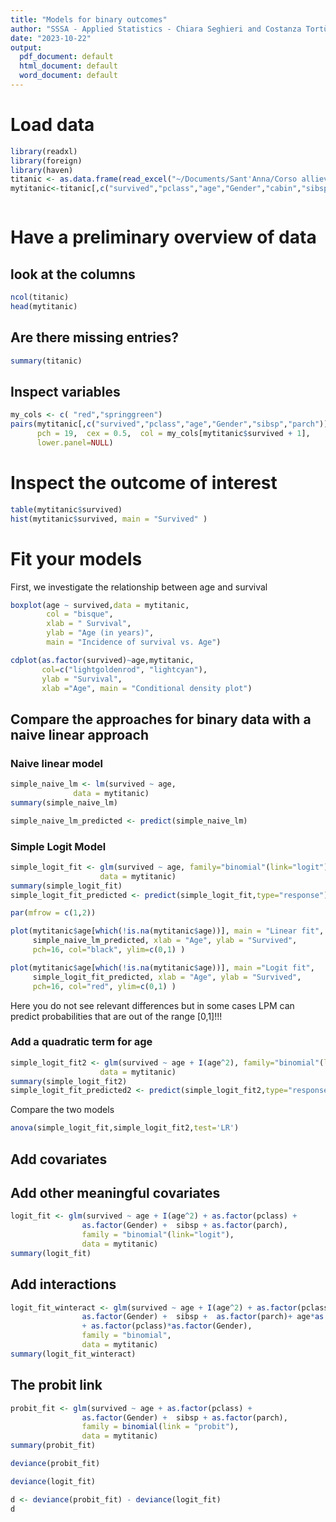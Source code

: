 ```yaml
---
title: "Models for binary outcomes"
author: "SSSA - Applied Statistics - Chiara Seghieri and Costanza Tortù"
date: "2023-10-22"
output:
  pdf_document: default
  html_document: default
  word_document: default
---
```


# Load data 

```r
library(readxl)
library(foreign)
library(haven)
titanic <- as.data.frame(read_excel("~/Documents/Sant'Anna/Corso allievi/Data/TITANIC/TITANIC.xlsx"))
mytitanic<-titanic[,c("survived","pclass","age","Gender","cabin","sibsp","parch")]



```

# Have a preliminary overview of data

## look  at the columns 

```r
ncol(titanic)
head(mytitanic)

```

## Are there missing entries?


```r
summary(titanic)

```


## Inspect variables

```r

my_cols <- c( "red","springgreen")
pairs(mytitanic[,c("survived","pclass","age","Gender","sibsp","parch")], 
      pch = 19,  cex = 0.5,  col = my_cols[mytitanic$survived + 1],
      lower.panel=NULL)

```

# Inspect the outcome of interest 

```r
table(mytitanic$survived)
hist(mytitanic$survived, main = "Survived" )

```
# Fit your models

First, we investigate the relationship between age and survival 

```r
boxplot(age ~ survived,data = mytitanic, 
        col = "bisque",
        xlab = " Survival",
        ylab = "Age (in years)",
        main = "Incidence of survival vs. Age")
```

```r
cdplot(as.factor(survived)~age,mytitanic,
       col=c("lightgoldenrod", "lightcyan"), 
       ylab = "Survival", 
       xlab ="Age", main = "Conditional density plot")
```


## Compare the approaches for binary data with a naive linear approach


### Naive linear model 

```r


simple_naive_lm <- lm(survived ~ age,
              data = mytitanic)
summary(simple_naive_lm)

simple_naive_lm_predicted <- predict(simple_naive_lm)

```

### Simple Logit Model 

```r

simple_logit_fit <- glm(survived ~ age, family="binomial"(link="logit"),
                    data = mytitanic)
summary(simple_logit_fit)
simple_logit_fit_predicted <- predict(simple_logit_fit,type="response")


```


```r

par(mfrow = c(1,2))

plot(mytitanic$age[which(!is.na(mytitanic$age))], main = "Linear fit", 
     simple_naive_lm_predicted, xlab = "Age", ylab = "Survived",
     pch=16, col="black", ylim=c(0,1) )

plot(mytitanic$age[which(!is.na(mytitanic$age))], main ="Logit fit",
     simple_logit_fit_predicted, xlab = "Age", ylab = "Survived",
     pch=16, col="red", ylim=c(0,1) )


```
Here you do not see relevant differences but in some cases LPM can predict probabilities that are out of the range [0,1]!!!

### Add a quadratic term for age

```r
 
simple_logit_fit2 <- glm(survived ~ age + I(age^2), family="binomial"(link="logit"),
                    data = mytitanic)
summary(simple_logit_fit2)
simple_logit_fit_predicted2 <- predict(simple_logit_fit2,type="response")

```

Compare the two models

```r
anova(simple_logit_fit,simple_logit_fit2,test='LR')
```


## Add covariates 



## Add other meaningful covariates 

```r

logit_fit <- glm(survived ~ age + I(age^2) + as.factor(pclass) +
                as.factor(Gender) +  sibsp + as.factor(parch), 
                family = "binomial"(link="logit"), 
                data = mytitanic)
summary(logit_fit)


```




## Add interactions

```r

logit_fit_winteract <- glm(survived ~ age + I(age^2) + as.factor(pclass) +
                as.factor(Gender) +  sibsp +  as.factor(parch)+ age*as.factor(Gender) +
                + as.factor(pclass)*as.factor(Gender), 
                family = "binomial", 
                data = mytitanic)
summary(logit_fit_winteract)


```


## The probit link

```r

probit_fit <- glm(survived ~ age + as.factor(pclass) +
                as.factor(Gender) +  sibsp + as.factor(parch), 
                family = binomial(link = "probit"),
                data = mytitanic)
summary(probit_fit)


```
```r

deviance(probit_fit)

deviance(logit_fit)

d <- deviance(probit_fit) - deviance(logit_fit)
d

```




